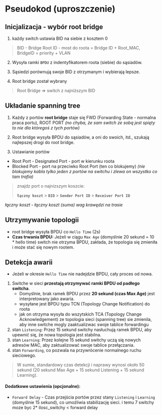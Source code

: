 # Pseudokod (uproszczenie)

## Inicjalizacja - wybór root bridge

1. każdy switch ustawia BID na siebie z kosztem 0

> BID - Bridge Root ID - most do roota = Bridge ID + Root_MAC, BridgeID = priority + VLAN

2. Wysyła ramki `BPDU` z indentyfikatorem roota (siebie) do sąsiadów.

3. Sąsiedzi porównują swoje BID z otrzymanym i wybierają lepsze.

4. Root bridge został wybrany

> Root Bridge => switch z najniższym BID

## Układanie spanning tree

1. Każdy z portów **root bridge** staje się FWD (Forwarding State - normalna praca portu), ROOT PORT
   _(no chyba, że sam switch ze sobą jest spięty to nie dla któregoś z tych portów)_

2. Root bridge wysyła BPDU do sąsiadów, a oni do swoich, itd., szukają najlepszej drogi do root bridge.

3. Ustawianie portów

- Root Port - Designated Port - port w kierunku roota
- Blocked Port - port na przeciwko Root Port (ten co blokujemy)
  _(nie blokujemy kabla tylko jeden z portów na switchu i zlewa on wszystko co tam trafia)_

> znajdz port o najnizszym koszcie:
>
> **`łączny koszt`** > **`BID`** > **`Sender Port ID`** > **`Receiver Port ID`**

_łączny koszt - łączny koszt (suma) wag krawędzi na trasie_

## Utrzymywanie topologii

- root bridge wysyła BPDU co `Hello Time` (2s)
- **Czas trwania BPDU:** Jeżeli w ciągu `Max Age` (domyślnie 20 sekund = 10 \* hello time) switch nie otrzyma BPDU, zakłada, że topologia się zmieniła i może stać się nowym rootem.

## Detekcja awarii

- Jeżeli w okresie `Hello Time` nie nadejdzie BPDU, cały proces od nowa.

1. Switche w sieci **przestają otrzymywać ramki BPDU od padłego switcha**.
   - Domyślnie, brak ramek BPDU przez **20 sekund (czas Max Age)** jest interpretowany jako awaria.
   - wysyłane jest BPDU typu TCN (Topology Change Notification) do roota
   - jak on otrzyma wysyła do wszytskich TCA (Topology Change Acknowledgement) ze topologia sieci (spanning tree) sie zmienila, aby inne switche mogly zaaktualizwac swoje tablice forwardingu
2. stan `Listening`: Przez 15 sekund switchy nasłuchują ramek BPDU, aby upewnić się, że nowa topologia jest stabilna.
3. stan `Learning`: Przez kolejne 15 sekund switchy uczą się nowych adresów MAC, aby zaktualizować swoje tablice przełączania.
4. stan `Forwarding`, co pozwala na przywrócenie normalnego ruchu sieciowego.

> W sumie, standardowy czas detekcji i naprawy wynosi około 50 sekund
> (20 sekund Max Age + 15 sekund Listening + 15 sekund Learning).

#### Dodatkowe ustawienia (opcjonalne):

- `Forward Delay` - Czas przejścia portów przez stany `Listening` i `Learning` (domyślnie 15 sekund), co umożliwia stabilizację sieci. i temu 7 switchy moze byc 2\* ilosc_switchy < forward delay
